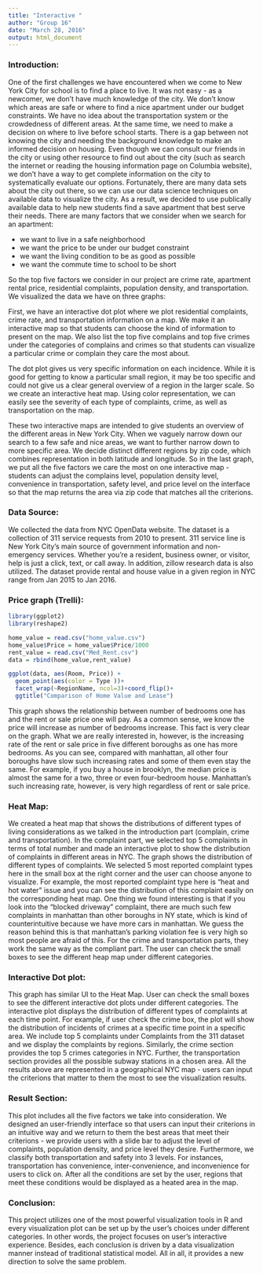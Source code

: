 ```yaml
---
title: "Interactive "
author: "Group 16"
date: "March 28, 2016"
output: html_document
---
```

### Introduction:

One of the first challenges we have encountered when we come to New York City for school is to find a place to live. It was not easy - as a newcomer, we don't have much knowledge of the city. We don't know which areas are safe or where to find a nice apartment under our budget constraints. We have no idea about the transportation system or the crowdedness of different areas. At the same time, we need to make a decision on where to live before school starts. There is a gap between not knowing the city and needing the background knowledge to make an informed decision on housing. Even though we can consult our friends in the city or using other resource to find out about the city (such as search the internet or reading the housing information page on Columbia website), we don't have a way to get complete information on the city to systematically evaluate our options. Fortunately, there are many data sets about the city out there, so we can use our data science techniques on available data to visualize the city. As a result, we decided to use publically available data to help new students find a save apartment that best serve their needs. There are many factors that we consider when we search for an apartment:
 
* we want to live in a safe neighborhood
* we want the price to be under our budget constraint
* we want the living condition to be as good as possible
* we want the commute time to school to be short
 
So the top five factors we consider in our project are crime rate, apartment rental price, residential complaints, population density, and transportation. We visualized the data we have on three graphs:
 
First, we have an interactive dot plot where we plot residential complaints, crime rate, and transportation information on a map. We make it an interactive map so that students can choose the kind of information to present on the map. We also list the top five complains and top five crimes under the categories of complains and crimes so that students can visualize a particular crime or complain they care the most about.
 
The dot plot gives us very specific information on each incidence. While it is good for getting to know a particular small region, it may be too specific and could not give us a clear general overview of a region in the larger scale. So we create an interactive heat map. Using color representation, we can easily see the severity of each type of complaints, crime, as well as transportation on the map.

These two interactive maps are intended to give students an overview of the different areas in New York City. When we vaguely narrow down our search to a few safe and nice areas, we want to further narrow down to more specific area. We decide distinct different regions by zip code, which combines representation in both latitude and longitude. So in the last graph, we put all the five factors we care the most on one interactive map - students can adjust the complains level, population density level, convenience in transportation, safety level, and price level on the interface so that the map returns the area via zip code that matches all the criterions.

### Data Source:
We collected the data from NYC OpenData website. The dataset is a collection of 311 service requests from 2010 to present. 311 service line is New York City's main source of government information and non-emergency services. Whether you're a resident, business owner, or visitor, help is just a click, text, or call away. In addition, zillow research data is also utilized. The dataset provide rental and house value in a given region in NYC range from Jan 2015 to Jan 2016.

### Price graph (Trelli):

```r
library(ggplot2)
library(reshape2)

home_value = read.csv("home_value.csv")
home_value$Price = home_value$Price/1000
rent_value = read.csv("Med_Rent.csv")
data = rbind(home_value,rent_value)

ggplot(data, aes(Room, Price)) +   
  geom_point(aes(color = Type ))+
  facet_wrap(~RegionName, ncol=3)+coord_flip()+
  ggtitle("Comparison of Home Value and Lease")
```

This graph shows the relationship between number of bedrooms one has and the rent or sale price one will pay. As a common sense, we know the price will increase as number of bedrooms increase. This fact is very clear on the graph. What we are really interested in, however, is the increasing rate of the rent or sale price in five different boroughs as one has more bedrooms. As you can see, compared with manhattan, all other four boroughs have slow such increasing rates and some of them even stay the same. For example, if you buy a house in brooklyn, the median price is almost the same for a two, three or even four-bedroom house. Manhattan's such increasing rate, however, is very high regardless of rent or sale price. 

### Heat Map:
We created a heat map that shows the distributions of different types of living considerations as we talked in the introduction part (complain, crime and transportation). In the complaint part,  we selected top 5 complaints in terms of total number and made an interactive plot to show the distribution of complaints in different areas in NYC.  The graph shows the distribution of different types of complaints. We selected 5 most reported complaint types here in the small box at the right corner and the user can choose anyone to visualize. For example, the most reported complaint type here is "heat and hot water" issue and you can see the distribution of this complaint easily on the corresponding heat map. One thing we found interesting is that if you look into the "blocked driveway" complaint, there are much such few complaints in manhattan than other boroughs in NY state, which is kind of counterintuitive because we have more cars in manhattan. We guess the reason behind this is that manhattan's parking violation fee is very high so most people are afraid of this. For the crime and transportation parts, they work the same way as the compliant part.  The user can check the small boxes to see the different heap map under different categories.

### Interactive Dot plot:
This graph has similar UI to the Heat Map. User can check the small boxes to see the different interactive dot plots under different categories. The interactive plot displays the distribution of different types of complaints at each time point. For example, if user check the crime box, the plot will show the distribution of incidents of crimes at a specific time point in a specific area. We include top 5 complaints under Complaints from the 311 dataset and we display the complaints by regions. Similarly, the crime section provides the top 5 crimes categories in NYC. Further, the transportation section provides all the possible subway stations in a chosen area. All the results above are represented in a geographical NYC map - users can input the criterions that matter to them the most to see the visualization results.

### Result Section:
This plot includes all the five factors we take into consideration. We designed an user-friendly interface so that users can input their criterions in an intuitive way and we return to them the best areas that meet their criterions - we provide users with a slide bar to adjust the level of complaints, population density, and price level they desire. Furthermore, we classify both transportation and safety into 3 levels. For instances, transportation has convenience, inter-convenience, and inconvenience for users to click on. After all the conditions are set by the user, regions that meet these conditions would be displayed as a heated area in the map.


### Conclusion:
This project utilizes one of the most powerful visualization tools in R and every visualization plot can be set up by the user’s choices under different categories. In other words, the project focuses on user's interactive experience. Besides, each conclusion is driven by a data visualization manner instead of traditional statistical model. All in all, it provides a new direction to solve the same problem.

